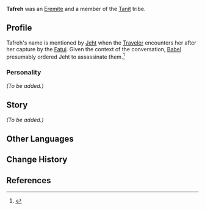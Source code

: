 {{Character Infobox
|type             = Mentioned
|image            = NPC Tafreh.png
|realname         = <!-- Optional, if different from in-game name -->
|deceased         = Presumed killed by [[Jeht]] on [[Babel]]'s orders
|region           = Sumeru
|affiliation      = The Eremites
|title            =

|ancestry         = Tanit
|father           = 
|mother           = 
|spouse           = 
|sibling          = 
|child            = 
|relative         = 

|voiceEN          = 
|voiceCN          = 
|voiceJP          = 
|voiceKR          = 
|dialoguereward   = 
}}
'''Tafreh''' was an [[The Eremites|Eremite]] and a member of the [[Tanit]] tribe. 

==Profile==
Tafreh's name is mentioned by [[Jeht]] when the [[Traveler]] encounters her after her capture by the [[Fatui]]. Given the context of the conversation, [[Babel]] presumably ordered Jeht to assassinate them.<ref>{{Ref/Quest|For Her Judgment Reaches to the Skies...}}</ref>

===Personality===
''(To be added.)''
<!--
===Appearance===
''(To be added.)''
-->
==Story==
''(To be added.)''
<!--
==Trivia==
-->
<!-- 
Unhide if a Note is used on the page. (See Asase Hibiki's page for an example usage.)
==Notes==
{{Reflist|note=1}}
-->
==Other Languages==
{{Other Languages
|default_hidden = 1
|en      = Tafreh
|zhs     = 塔夫列
|zhs_rm  = Tǎfūliè
|zht     = 塔夫列
|zht_rm  = Tǎfūliè
|ja      = タフレ
|ja_rm   = Tafure
|ko      = 타프레
|es      = Tafreh
|fr      = Tafreh
|ru      = Тафрех
|th      = Tafreh
|vi      = Tafreh
|de      = Tafreh
|id      = Tafreh
|pt      = Tafreh
|tr      = Tafreh
|it      = Tafreh
}}

==Change History==
{{Change History|introduced=3.4}}

==References==
{{Reflist}}
